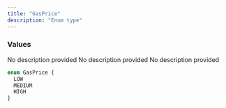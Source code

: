 ```yaml
---
title: "GasPrice"
description: "Enum type"
---
```


### Values

<ResponseField name="LOW" type="enum">
  No description provided
</ResponseField>

<ResponseField name="MEDIUM" type="enum">
  No description provided
</ResponseField>

<ResponseField name="HIGH" type="enum">
  No description provided
</ResponseField>


```graphql GasPrice
enum GasPrice {
  LOW
  MEDIUM
  HIGH
}
```
